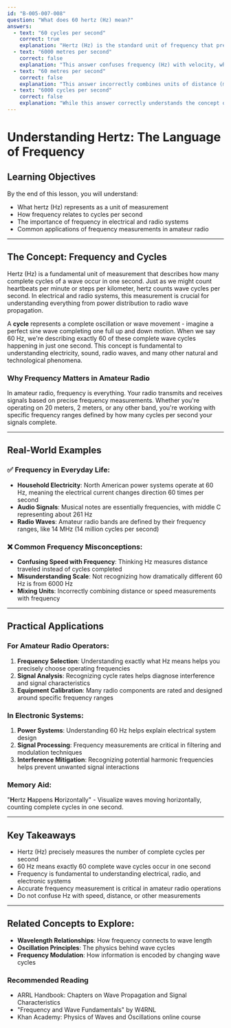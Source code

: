 ```yaml
---
id: "B-005-007-008"
question: "What does 60 hertz (Hz) mean?"
answers:
  - text: "60 cycles per second"
    correct: true
    explanation: "Hertz (Hz) is the standard unit of frequency that precisely measures the number of complete cycles or oscillations occurring in one second. 60 Hz means that a wave or signal completes exactly 60 full cycles in a single second. This fundamental measurement is critical in understanding electrical systems, alternating current, and signal characteristics in electronics and communications."
  - text: "6000 metres per second"
    correct: false
    explanation: "This answer confuses frequency (Hz) with velocity, which are distinctly different measurements. Hertz measures cycles per second, while metres per second measures speed or distance traveled over time. This response demonstrates a fundamental misunderstanding of what frequency represents in scientific and technical contexts."
  - text: "60 metres per second"
    correct: false
    explanation: "This answer incorrectly combines units of distance (metres) with a frequency measurement. Hertz specifically describes the number of cycles or oscillations per second, not a speed or distance measurement. This response shows a lack of understanding of basic physical measurement units."
  - text: "6000 cycles per second"
    correct: false
    explanation: "While this answer correctly understands the concept of cycles per second, the specific number is incorrect. The question specifies 60 Hz, not 6000 Hz. This demonstrates the importance of carefully reading and precisely interpreting frequency measurements."
---
```


# Understanding Hertz: The Language of Frequency

## Learning Objectives
By the end of this lesson, you will understand:
- What hertz (Hz) represents as a unit of measurement
- How frequency relates to cycles per second
- The importance of frequency in electrical and radio systems
- Common applications of frequency measurements in amateur radio

---

## The Concept: Frequency and Cycles

Hertz (Hz) is a fundamental unit of measurement that describes how many complete cycles of a wave occur in one second. Just as we might count heartbeats per minute or steps per kilometer, hertz counts wave cycles per second. In electrical and radio systems, this measurement is crucial for understanding everything from power distribution to radio wave propagation.

A **cycle** represents a complete oscillation or wave movement - imagine a perfect sine wave completing one full up and down motion. When we say 60 Hz, we're describing exactly 60 of these complete wave cycles happening in just one second. This concept is fundamental to understanding electricity, sound, radio waves, and many other natural and technological phenomena.

### Why Frequency Matters in Amateur Radio

In amateur radio, frequency is everything. Your radio transmits and receives signals based on precise frequency measurements. Whether you're operating on 20 meters, 2 meters, or any other band, you're working with specific frequency ranges defined by how many cycles per second your signals complete.

---

## Real-World Examples

### ✅ Frequency in Everyday Life:
- **Household Electricity**: North American power systems operate at 60 Hz, meaning the electrical current changes direction 60 times per second
- **Audio Signals**: Musical notes are essentially frequencies, with middle C representing about 261 Hz
- **Radio Waves**: Amateur radio bands are defined by their frequency ranges, like 14 MHz (14 million cycles per second)

### ❌ Common Frequency Misconceptions:
- **Confusing Speed with Frequency**: Thinking Hz measures distance traveled instead of cycles completed
- **Misunderstanding Scale**: Not recognizing how dramatically different 60 Hz is from 6000 Hz
- **Mixing Units**: Incorrectly combining distance or speed measurements with frequency

---

## Practical Applications

### For Amateur Radio Operators:
1. **Frequency Selection**: Understanding exactly what Hz means helps you precisely choose operating frequencies
2. **Signal Analysis**: Recognizing cycle rates helps diagnose interference and signal characteristics
3. **Equipment Calibration**: Many radio components are rated and designed around specific frequency ranges

### In Electronic Systems:
1. **Power Systems**: Understanding 60 Hz helps explain electrical system design
2. **Signal Processing**: Frequency measurements are critical in filtering and modulation techniques
3. **Interference Mitigation**: Recognizing potential harmonic frequencies helps prevent unwanted signal interactions

### Memory Aid:
"**H**ertz **H**appens **H**orizontally" - Visualize waves moving horizontally, counting complete cycles in one second.

---

## Key Takeaways

- Hertz (Hz) precisely measures the number of complete cycles per second
- 60 Hz means exactly 60 complete wave cycles occur in one second
- Frequency is fundamental to understanding electrical, radio, and electronic systems
- Accurate frequency measurement is critical in amateur radio operations
- Do not confuse Hz with speed, distance, or other measurements

---

## Related Concepts to Explore:
- **Wavelength Relationships**: How frequency connects to wave length
- **Oscillation Principles**: The physics behind wave cycles
- **Frequency Modulation**: How information is encoded by changing wave cycles

### Recommended Reading
- ARRL Handbook: Chapters on Wave Propagation and Signal Characteristics
- "Frequency and Wave Fundamentals" by W4RNL
- Khan Academy: Physics of Waves and Oscillations online course